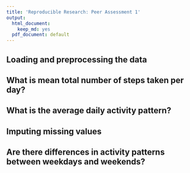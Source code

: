 ```yaml
---
title: 'Reproducible Research: Peer Assessment 1'
output:
  html_document:
    keep_md: yes
  pdf_document: default
---
```



## Loading and preprocessing the data



## What is mean total number of steps taken per day?



## What is the average daily activity pattern?



## Imputing missing values



## Are there differences in activity patterns between weekdays and weekends?
